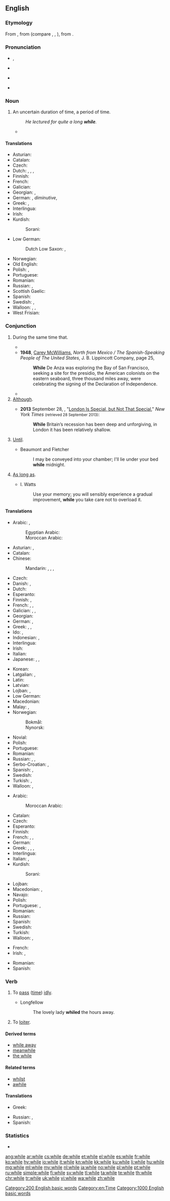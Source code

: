 ==English==

===Etymology===
From {{etyl|ang|en}} {{m|ang|hwīl}}, from {{etyl|gem-pro|en}} {{m|gem-pro|*hwīlō}} (compare {{etyl|nl|-}} {{term|wijl|lang=nl}}, {{etyl|nds|-}} {{term|Wiel|lang=nds}}, {{etyl|de|-}} {{term|Weile|lang=de}}), from {{etyl|ine-pro|en}} {{m|ine-pro|*kʷyeh₁-||to rest}}.

===Pronunciation===
* {{IPA|/ʍaɪl/|lang=en}}, {{IPA|/waɪl/|lang=en}}
* {{audio|en-ne-while.ogg|Audio (US)|lang=en}} {{qualifier|in accents without the [[w:Phonological_history_of_wh#Wine.E2.80.93whine_merger|"wine-whine" merger]]}}
* {{audio|en-us-while.ogg|Audio (US)|lang=en}} {{qualifier|in accents with the [[w:Phonological_history_of_wh#Wine.E2.80.93whine_merger|"wine-whine" merger]]}}
* {{rhymes|aɪl|lang=en}}

===Noun===
{{en-noun}}

# An uncertain duration of time, a period of time.
#: ''He lectured for quite a long '''while'''.''
#* {{quote-book|year=1857|author={{w|Charles Kingsley}}|title=[Letters and Memories]
|passage=Do the good that's nearest Though it's dull at '''whiles'''.}}

====Translations====
{{trans-top|uncertain duration of time, a period of time}}
* Asturian: {{t+|ast|ratu|m}}
* Catalan: {{t|ca|estona|f}}
* Czech: {{t+|cs|chvíle|f}}
* Dutch: {{t+|nl|tijdje|n}}, {{t+|nl|momentje|n}}, {{t|nl|een hele tijd|m}}, {{t+|nl|poosje|n}}
* Finnish: {{t+|fi|aika}}
* French: {{t+|fr|moment|m}}
* Galician: {{t+|gl|tempo|m}}
* Georgian: {{t+|ka|დრო}}, {{t|ka|დროის მონაკვეთი}}
* German: {{t+|de|Weile|f}}, {{t+|de|Weilchen|n}} ''diminutive'', {{t+|de|Zeitspanne|f}}
* Greek: {{t+|el|διάστημα|n}}, {{t+|el|χρόνος|m}}
* Interlingua: {{t+|ia|tempore}}
* Irish: {{t|ga|tamall|m}}
* Kurdish:
*: Sorani: {{t+|ku|ماوه‌}}
{{trans-mid}}
* Low German:
*: Dutch Low Saxon: {{t|nds-nl|zet|m}} {{qualifier|Gronings}}, {{t|nds-nl|zetje|n}} {{qualifier|Gronings}}
* Norwegian: {{t+|no|stund|m}}
* Old English: {{t|ang|þrāg|f}}
* Polish: {{t+|pl|chwila|f}}, {{t|pl|jakiś czas|m}}
* Portuguese: {{t+|pt|tempo|m}}
* Romanian: {{t+|ro|vreme|f}}
* Russian: {{t+|ru|вре́мя|n}} {{qualifier|with adjective}}, {{t|ru|[[промежу́ток]] [[время|вре́мени]]|m}}
* Scottish Gaelic: {{qualifier|short}} {{t|gd|greis|f}}
* Spanish: {{t+|es|rato|m}}
* Swedish: {{t+|sv|stund|c}}, {{t+|sv|tag|n}}
* Walloon: {{t+|wa|moumint|m}}, {{t+|wa|hapêye|f}}, {{t+|wa|houbonde|f}}
* West Frisian: {{t|fy|skoft|n}}
{{trans-bottom}}

===Conjunction===
{{wikipedia}}
{{en-con}}

# During the same time that.
#: {{usex|He was sleeping '''while''' I was singing.|lang=en}}
#* {{quote-book|year=1913|author={{w|Joseph C. Lincoln}}|chapter=12
|title=[http://openlibrary.org/works/OL5535161W Mr. Pratt's Patients]
|passage='''While''' the powwow was going on the big woman came back again. She was consider'ble rumpled and scratched up, but there was fire in her eye.}}
#* '''1948''', [[w:Carey McWilliams (journalist)|Carey McWilliams]], ''North from Mexico / The Spanish-Speaking People of The United States'', J. B. Lippincott Company, page 25,
#*: '''While''' De Anza was exploring the Bay of San Francisco, seeking a site for the presidio, the American colonists on the eastern seaboard, three thousand miles away, were celebrating the signing of the Declaration of Independence.
#* {{quote-magazine|date=2013-06-07|author=David Simpson
|volume=188|issue=26|page=36|magazine={{w|The Guardian Weekly}}
|title=[http://www.guardian.co.uk/books/2013/may/18/falling-upwards-richard-holmes-review Fantasy of navigation]
|passage=Like most human activities, ballooning has sponsored heroes and hucksters and a good deal in between. For every dedicated scientist patiently recording atmospheric pressure and wind speed '''while''' shivering at high altitudes, there is a carnival barker with a bevy of pretty girls willing to dangle from a basket or parachute down to earth.}}
# [[although|Although]].
#: {{usex|This case, '''while''' interesting, is a bit frustrating.|lang=en}}
#* '''2013''' September 28, {{w|Kenan Malik}}, "[http://www.nytimes.com/2013/09/29/opinion/sunday/london-is-special-but-not-that-special.html?ref=opinion London Is Special, but Not That Special]," ''New York Times'' <small>(retrieved 28 September 2013)</small>:
#*: '''While''' Britain’s recession has been deep and unforgiving, in London it has been relatively shallow.
# {{context|Northern England|Scotland|lang=en}} [[until|Until]].
#: {{usex|I'll wait '''while''' you've finished painting.|lang=en}}
#* Beaumont and Fletcher
#*: I may be conveyed into your chamber; I'll lie under your bed '''while''' midnight.
# [[as long as|As long as]].
#: {{usex|'''While''' you're at school you may live at home.|lang=en}}
#* I. Watts
#*: Use your memory; you will sensibly experience a gradual improvement, '''while''' you take care not to overload it.

====Translations====
{{trans-top|during the same time that}}
* Arabic: {{t|ar|بَيْنَمَا}}, {{t|ar|عِنْدَمَا}}
*: Egyptian Arabic: {{t|arz|لما|tr=lama|sc=Arab}}
*: Moroccan Arabic: {{t|ary|فلْوقْط|tr=fəlwəqṭ}}
* Asturian: {{t|ast|mientres}}, {{t|ast|dun}}
* Catalan: {{t|ca|mentre}}
* Chinese:
*: Mandarin: {{t+|cmn|時候|alt=...的時候|sc=Hani}}, {{t+|cmn|时候|alt=...的时候|tr=...de shíhou|sc=Hani}}, {{t+|cmn|當|sc=Hani}}, {{t+|cmn|当|tr=dāng|sc=Hani}}
* Czech: {{t+|cs|zatímco}}
* Danish: {{t+|da|mens}}, {{t|da|medens}}
* Dutch: {{t+|nl|terwijl}}
* Esperanto: {{t|eo|dum}}
* Finnish: {{t|fi|sillä aikaa kun}}, {{t|fi|samaan aikaan kun}}
* French: {{t+|fr|pendant que}}, {{t+|fr|tant|alt=tant que}}, {{t+|fr|tandis que}}
* Galician: {{t+|gl|mentres}}, {{t+|gl|entrementres}}, {{t+|gl|namentres}}
* Georgian: {{t|ka|განმავლობაში}}
* German: {{t+|de|während}}, {{t+|de|solange}}
* Greek: {{t+|el|καθώς}}, {{t+|el|ενώ}}, {{t+|el|ενόσω}}
* Ido: {{t+|io|dum}}, {{t|io|dum ke}}
* Indonesian: {{t+|id|sementara}}, {{t+|id|seraya}}
* Interlingua: {{t|ia|durante que}}
* Irish: {{t+|ga|agus}}
* Italian: {{t+|it|mentre}}
* Japanese: {{t+|ja|間|alt=...間に|tr=...あいだに, ...aida-ni}}, {{t+|ja|時|alt=...時に|tr=...ときに, ...toki-ni}}, {{t|ja|...ながら|tr=...nagara|sc=Jpan}}
{{trans-mid}}
* Korean: {{t|ko|하는 동안|sc=Hang}}
* Latgalian: {{t|ltg|cikom}}, {{t|ltg|koleņ}}
* Latin: {{t+|la|dum}}
* Latvian: {{t|lv|kamēr}}
* Lojban: {{qualifier|any event}} {{t|jbo|calonu}}, {{qualifier|specific event}} {{t|jbo|calenu}}
* Low German: {{t|nds|wil}}
* Macedonian: {{t|mk|додека|tr=dódeka|sc=Cyrl}}
* Malay: {{t|ms|semasa}}, {{t|ms|sementara}}
* Norwegian:
*: Bokmål: {{t+|no|mens}}
*: Nynorsk: {{t+|no|medan}} <!-- nn.wiktionary is dead and has only got around 100 entries. Both languages are therefore allowed (and in use) on no.wiktionary, that's why it's not linked to nn.wiktionary -->
* Novial: {{t|nov|durant ke}}
* Polish: {{t+|pl|gdy}}
* Portuguese: {{t+|pt|enquanto}}
* Romanian: {{t|ro|în timp ce}}
* Russian: {{t+|ru|пока́}}, {{t|ru|до тех пор, пока́}}, {{t|ru|в то вре́мя, как}}
* Serbo-Croatian: {{t|sh|док|sc=Cyrl}}, {{t+|sh|dok}}
* Spanish: {{t+|es|mientras|alt=mientras que}}, {{t|es|siempre y cuando}}
* Swedish: {{t+|sv|medan}}
* Turkish: {{t|tr|-ken}}, {{t+|tr|iken}}
* Walloon: {{t+|wa|tins ki}}, {{t|wa|sol tins ki}}
{{trans-bottom}}

{{trans-top|although}}
* Arabic:
*: Moroccan Arabic: {{t|ary|وخّا|tr=wəḵḵa}}
* Catalan: {{t|ca|malgrat}}
* Czech: {{t+|cs|byť}}
* Esperanto: {{t|eo|kvankam}}
* Finnish: {{t+|fi|vaikka}}
* French: {{t+|fr|tandis que}}, {{t+|fr|bien que}}, {{t+|fr|quoique}}
* German: {{t+|de|obwohl}}
* Greek: {{t+|el|ενώ}}, {{t+|el|καίτοι}}, {{t+|el|αν και}}, {{t+|el|μολονότι}}
* Interlingua: {{t|ia|ben que}}
* Italian: {{t+|it|malgrado}}, {{t+|it|benché}}
* Kurdish:
*: Sorani: {{t|ku|ئه‌گه‌رچی}}
{{trans-mid}}
* Lojban: {{t|jbo|ju'aku'i}}
* Macedonian: {{t|mk|иако|tr=íako|sc=Cyrl}}, {{t|mk|макар|tr=mákar|sc=Cyrl}}
* Navajo: {{t|nv|yínee'}}
* Polish: {{t+|pl|chociaż}}
* Portuguese: {{t+|pt|embora}}, {{t+|pt|malgrado}}
* Romanian: {{t+|ro|deși}}
* Russian: {{t+|ru|хотя́}}
* Spanish: {{t+|es|aunque}}
* Swedish: {{t+|sv|fastän}}
* Turkish: {{t+|tr|rağmen}}
* Walloon: {{t+|wa|mågré ki}}, {{t+|wa|cweki}}
{{trans-bottom}}

{{trans-see|until}}

{{trans-top|as long as}}
* French: {{t|fr|tant que}}
* Irish: {{t|ga|chomh fada is}}, {{t|ga|chúns}}
{{trans-mid}}
* Romanian: {{t|ro|cât timp}}
* Spanish: {{t|es|en tanto que}}
{{trans-bottom}}

===Verb===
{{en-verb|whil}}

# {{context|transitive|lang=en}} To [[pass]] ([[time]]) [[idly]].
#* Longfellow
#*: The lovely lady '''whiled''' the hours away.
# To [[loiter]].
#: {{rfquotek|Spectator}}

====Derived terms====
* [[while away]]
* [[meanwhile]]
* [[the while]]

====Related terms====
* [[whilst]]
* [[awhile]]

====Translations====
{{trans-top|to pass time idly}}
* Greek: {{t+|el|περνώ}}
{{trans-mid}}
* Russian: {{t|ru|[[корота́ть]] [[вре́мя]]|impf}}, {{t|ru|[[проводи́ть]] [[вре́мя]]|impf}}
* Spanish: {{t+|es|vagar}}
{{trans-bottom}}

===Statistics===
* {{rank|people|still|just|143|while|again|also|away}}

[[Category:200 English basic words]]
[[Category:en:Time]]

[[Category:1000 English basic words]]

[[ang:while]]
[[ar:while]]
[[cs:while]]
[[de:while]]
[[et:while]]
[[el:while]]
[[es:while]]
[[fr:while]]
[[ko:while]]
[[hy:while]]
[[io:while]]
[[it:while]]
[[kn:while]]
[[kk:while]]
[[ku:while]]
[[li:while]]
[[hu:while]]
[[mg:while]]
[[ml:while]]
[[my:while]]
[[nl:while]]
[[ja:while]]
[[no:while]]
[[pl:while]]
[[pt:while]]
[[ru:while]]
[[simple:while]]
[[fi:while]]
[[sv:while]]
[[tl:while]]
[[ta:while]]
[[te:while]]
[[th:while]]
[[chr:while]]
[[tr:while]]
[[uk:while]]
[[vi:while]]
[[wa:while]]
[[zh:while]]